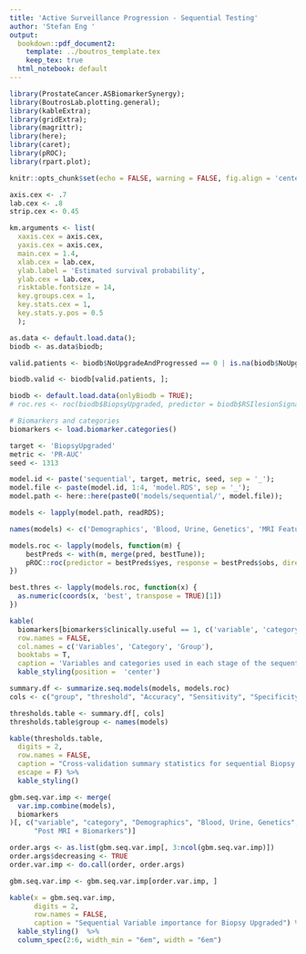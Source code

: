 ```yaml
---
title: 'Active Surveillance Progression - Sequential Testing'
author: 'Stefan Eng '
output:
  bookdown::pdf_document2:
    template: ../boutros_template.tex
    keep_tex: true
  html_notebook: default
---
```


```r
library(ProstateCancer.ASBiomarkerSynergy);
library(BoutrosLab.plotting.general);
library(kableExtra);
library(gridExtra);
library(magrittr);
library(here);
library(caret);
library(pROC);
library(rpart.plot);

knitr::opts_chunk$set(echo = FALSE, warning = FALSE, fig.align = 'center', out.width = '60%', fig.pos = 'H');

axis.cex <- .7
lab.cex <- .8
strip.cex <- 0.45

km.arguments <- list(
  xaxis.cex = axis.cex,
  yaxis.cex = axis.cex,
  main.cex = 1.4,
  xlab.cex = lab.cex,
  ylab.label = 'Estimated survival probability',
  ylab.cex = lab.cex,
  risktable.fontsize = 14,
  key.groups.cex = 1,
  key.stats.cex = 1,
  key.stats.y.pos = 0.5
  );

as.data <- default.load.data();
biodb <- as.data$biodb;

valid.patients <- biodb$NoUpgradeAndProgressed == 0 | is.na(biodb$NoUpgradeAndProgressed);

biodb.valid <- biodb[valid.patients, ];
```

```r
biodb <- default.load.data(onlyBiodb = TRUE);
# roc.res <- roc(biodb$BiopsyUpgraded, predictor = biodb$RSIlesionSignal, algorithm = 0)

# Biomarkers and categories
biomarkers <- load.biomarker.categories()

target <- 'BiopsyUpgraded'
metric <- 'PR-AUC'
seed <- 1313

model.id <- paste('sequential', target, metric, seed, sep = '_');
model.file <- paste(model.id, 1:4, 'model.RDS', sep = '_');
model.path <- here::here(paste0('models/sequential/', model.file));

models <- lapply(model.path, readRDS);

names(models) <- c('Demographics', 'Blood, Urine, Genetics', 'MRI Features', 'Post MRI + Biomarkers');

models.roc <- lapply(models, function(m) {
    bestPreds <- with(m, merge(pred, bestTune));
    pROC::roc(predictor = bestPreds$yes, response = bestPreds$obs, direction = '<', levels = c('no', 'yes'));
})

best.thres <- lapply(models.roc, function(x) {
  as.numeric(coords(x, 'best', transpose = TRUE)[1])
})
```

```r
kable(
  biomarkers[biomarkers$clinically.useful == 1, c('variable', 'category', 'order')],
  row.names = FALSE,
  col.names = c('Variables', 'Category', 'Group'),
  booktabs = T,
  caption = 'Variables and categories used in each stage of the sequential models. ') %>%
  kable_styling(position =  'center')
```

```r
summary.df <- summarize.seq.models(models, models.roc)
cols <- c("group", "threshold", "Accuracy", "Sensitivity", "Specificity", "Precision", "F1")

thresholds.table <- summary.df[, cols]
thresholds.table$group <- names(models)

kable(thresholds.table,
  digits = 2,
  row.names = FALSE,
  caption = "Cross-validation summary statistics for sequential Biopsy Upgraded models",
  escape = F) %>%
  kable_styling()
```

```r
gbm.seq.var.imp <- merge(
  var.imp.combine(models),
  biomarkers
)[, c("variable", "category", "Demographics", "Blood, Urine, Genetics", "MRI Features",
      "Post MRI + Biomarkers")]

order.args <- as.list(gbm.seq.var.imp[, 3:ncol(gbm.seq.var.imp)])
order.args$decreasing <- TRUE
order.var.imp <- do.call(order, order.args)

gbm.seq.var.imp <- gbm.seq.var.imp[order.var.imp, ]

kable(x = gbm.seq.var.imp,
      digits = 2,
      row.names = FALSE,
      caption = "Sequential Variable importance for Biopsy Upgraded") %>%
  kable_styling()  %>%
  column_spec(2:6, width_min = "6em", width = "6em")
```
